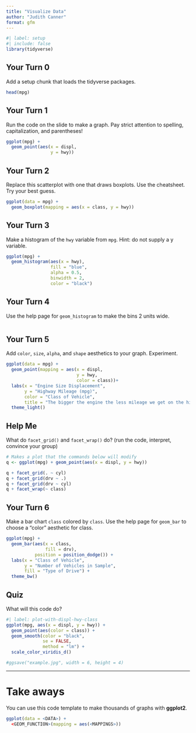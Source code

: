 ```yaml
---
title: "Visualize Data"
author: "Judith Canner"
format: gfm
---
```



```r
#| label: setup
#| include: false
library(tidyverse)
```



## Your Turn 0

Add a setup chunk that loads the tidyverse packages.


```r
head(mpg)
```


## Your Turn 1

Run the code on the slide to make a graph. Pay strict attention to spelling, capitalization, and parentheses!

```r
ggplot(mpg) +
  geom_point(aes(x = displ, 
                 y = hwy))
```


## Your Turn 2

Replace this scatterplot with one that draws boxplots. Use the cheatsheet. Try your best guess.

```r
ggplot(data = mpg) +
  geom_boxplot(mapping = aes(x = class, y = hwy))
```


## Your Turn 3

Make a histogram of the `hwy` variable from `mpg`. Hint: do not supply a y variable.

```r
ggplot(mpg) +
  geom_histogram(aes(x = hwy), 
                 fill = "blue",
                 alpha = 0.5,
                 binwidth = 2,
                 color = "black")
```

## Your Turn 4

Use the help page for `geom_histogram` to make the bins 2 units wide.

```r

```


## Your Turn 5

Add `color`, `size`, `alpha`, and `shape` aesthetics to your graph. Experiment.  

```r
ggplot(data = mpg) +
  geom_point(mapping = aes(x = displ, 
                           y = hwy, 
                           color = class))+
  labs(x = "Engine Size Displacement",
       y = "Highway Mileage (mpg)",
       color = "Class of Vehicle",
       title = "The bigger the engine the less mileage we get on the highway") +
  theme_light()
```

## Help Me

What do `facet_grid()` and `facet_wrap()` do? 
(run the code, interpret, convince your group)

```r
# Makes a plot that the commands below will modify
q <- ggplot(mpg) + geom_point(aes(x = displ, y = hwy))

q + facet_grid(. ~ cyl)
q + facet_grid(drv ~ .)
q + facet_grid(drv ~ cyl)
q + facet_wrap(~ class)
```


## Your Turn 6

Make a bar chart `class` colored by `class`. Use the help page for `geom_bar` to choose a "color" aesthetic for class.

```r
ggplot(mpg) +
  geom_bar(aes(x = class, 
               fill = drv),
           position = position_dodge()) +
  labs(x = "Class of Vehicle",
       y = "Number of Vehicles in Sample",
       fill = "Type of Drive") +
  theme_bw()
```

## Quiz

What will this code do?

```r
#| label: plot-with-displ-hwy-class
ggplot(mpg, aes(x = displ, y = hwy)) + 
  geom_point(aes(color = class)) +
  geom_smooth(color = "black", 
              se = FALSE,
              method = "lm") +
  scale_color_viridis_d()

#ggsave("example.jpg", width = 6, height = 4)
```


***

# Take aways

You can use this code template to make thousands of graphs with **ggplot2**.

```r
ggplot(data = <DATA>) +
  <GEOM_FUNCTION>(mapping = aes(<MAPPINGS>))
```
